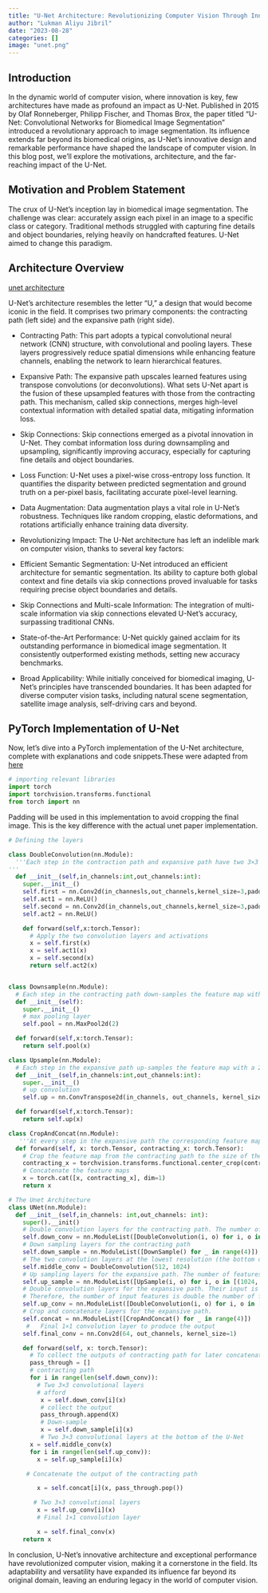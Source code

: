 ```yaml
---
title: "U-Net Architecture: Revolutionizing Computer Vision Through Innovative Image Segmentation"
author: "Lukman Aliyu Jibril"
date: "2023-08-28"
categories: []
image: "unet.png"
---
```


## Introduction

In the dynamic world of computer vision, where innovation is key, few architectures have made as profound an impact as U-Net. Published in 2015 by Olaf Ronneberger, Philipp Fischer, and Thomas Brox, the paper titled "U-Net: Convolutional Networks for Biomedical Image Segmentation" introduced a revolutionary approach to image segmentation. Its influence extends far beyond its biomedical origins, as U-Net's innovative design and remarkable performance have shaped the landscape of computer vision. In this blog post, we'll explore the motivations, architecture, and the far-reaching impact of the U-Net.

## Motivation and Problem Statement

The crux of U-Net's inception lay in biomedical image segmentation. The challenge was clear: accurately assign each pixel in an image to a specific class or category. Traditional methods struggled with capturing fine details and object boundaries, relying heavily on handcrafted features. U-Net aimed to change this paradigm.

## Architecture Overview

[unet architecture]("unet.png")

U-Net's architecture resembles the letter "U," a design that would become iconic in the field. It comprises two primary components: the contracting path (left side) and the expansive path (right side).

- Contracting Path: This part adopts a typical convolutional neural network (CNN) structure, with convolutional and pooling layers. These layers progressively reduce spatial dimensions while enhancing feature channels, enabling the network to learn hierarchical features.

- Expansive Path: The expansive path upscales learned features using transpose convolutions (or deconvolutions). What sets U-Net apart is the fusion of these upsampled features with those from the contracting path. This mechanism, called skip connections, merges high-level contextual information with detailed spatial data, mitigating information loss.

- Skip Connections:
Skip connections emerged as a pivotal innovation in U-Net. They combat information loss during downsampling and upsampling, significantly improving accuracy, especially for capturing fine details and object boundaries.

- Loss Function:
U-Net uses a pixel-wise cross-entropy loss function. It quantifies the disparity between predicted segmentation and ground truth on a per-pixel basis, facilitating accurate pixel-level learning.

- Data Augmentation:
Data augmentation plays a vital role in U-Net's robustness. Techniques like random cropping, elastic deformations, and rotations artificially enhance training data diversity.

- Revolutionizing Impact:
The U-Net architecture has left an indelible mark on computer vision, thanks to several key factors:

- Efficient Semantic Segmentation: U-Net introduced an efficient architecture for semantic segmentation. Its ability to capture both global context and fine details via skip connections proved invaluable for tasks requiring precise object boundaries and details.

- Skip Connections and Multi-scale Information: The integration of multi-scale information via skip connections elevated U-Net's accuracy, surpassing traditional CNNs.

- State-of-the-Art Performance: U-Net quickly gained acclaim for its outstanding performance in biomedical image segmentation. It consistently outperformed existing methods, setting new accuracy benchmarks.

- Broad Applicability: While initially conceived for biomedical imaging, U-Net's principles have transcended boundaries. It has been adapted for diverse computer vision tasks, including natural scene segmentation, satellite image analysis, self-driving cars and beyond.

## PyTorch Implementation of U-Net

Now, let's dive into a PyTorch implementation of the U-Net architecture, complete with explanations and code snippets.These were adapted from [here](https://nn.labml.ai/unet/index.html)

```python
# importing relevant libraries
import torch
import torchvision.transforms.functional
from torch import nn

```
Padding will be used in this implementation to avoid cropping the final image. This is the key difference with the actual unet paper implementation.

```python
# Defining the layers

class DoubleConvolution(nn.Module):
  '''Each step in the contraction path and expansive path have two 3×3 convolutional layers followed by ReLU activations.
'''
  def __init__(self,in_channels:int,out_channels:int):
    super.__init__()
    self.first = nn.Conv2d(in_channesls,out_channels,kernel_size=3,padding= 1)
    self.act1 = nn.ReLU()
    self.second = nn.Conv2d(in_channels,out_channels,kernel_size=3,padding=1)
    self.act2 = nn.ReLU()

    def forward(self,x:torch.Tensor):
      # Apply the two convolution layers and activations
      x = self.first(x)
      x = self.act1(x)
      x = self.second(x)
      return self.act2(x)


class Downsample(nn.Module):
  # Each step in the contracting path down-samples the feature map with a 2×2 max pooling layer.
  def __init__(self):
    super.__init__()
    # max pooling layer
    self.pool = nn.MaxPool2d(2)

  def forward(self,x:torch.Tensor):
    return self.pool(x)

class Upsample(nn.Module):
  # Each step in the expansive path up-samples the feature map with a 2×2 up-convolution.
  def __init__(self,in_channels:int,out_channels:int):
    super.__init__()
    # up convolution
    self.up = nn.ConvTranspose2d(in_channels, out_channels, kernel_size=2, stride=2)

  def forward(self,x:torch.Tensor):
    return self.up(x)

class CropAndConcat(nn.Module):
   '''At every step in the expansive path the corresponding feature map from the contracting path is concatenated with the current feature map.'''
  def forward(self, x: torch.Tensor, contracting_x: torch.Tensor):
    # Crop the feature map from the contracting path to the size of the current feature map
    contracting_x = torchvision.transforms.functional.center_crop(contracting_x, [x.shape[2], x.shape[3]])
    # Concatenate the feature maps
    x = torch.cat([x, contracting_x], dim=1)
    return x

# The Unet Architecture
class UNet(nn.Module):
  def __init__(self,in_channels: int,out_channels: int):
    super().__init()
    # Double convolution layers for the contracting path. The number of features gets doubled at each step starting from 64.
    self.down_conv = nn.ModuleList([DoubleConvolution(i, o) for i, o in [(in_channels, 64), (64, 128), (128, 256), (256, 512)]])
    # Down sampling layers for the contracting path
    self.down_sample = nn.ModuleList([DownSample() for _ in range(4)])
    # The two convolution layers at the lowest resolution (the bottom of the U).
    self.middle_conv = DoubleConvolution(512, 1024)
    # Up sampling layers for the expansive path. The number of features is halved with up-sampling.
    self.up_sample = nn.ModuleList([UpSample(i, o) for i, o in [(1024, 512), (512, 256), (256, 128), (128, 64)]])
    # Double convolution layers for the expansive path. Their input is the concatenation of the current feature map and the feature map from the contracting path.
    # Therefore, the number of input features is double the number of features from up-sampling.
    self.up_conv = nn.ModuleList([DoubleConvolution(i, o) for i, o in [(1024, 512), (512, 256), (256, 128), (128, 64)]])
    # Crop and concatenate layers for the expansive path.
    self.concat = nn.ModuleList([CropAndConcat() for _ in range(4)])
     #   Final 1×1 convolution layer to produce the output
    self.final_conv = nn.Conv2d(64, out_channels, kernel_size=1)

    def forward(self, x: torch.Tensor):
      # To collect the outputs of contracting path for later concatenation with the expansive path.
      pass_through = []
      # contracting path
      for i in range(len(self.down_conv)):
        # Two 3×3 convolutional layers
        # afford
         x = self.down_conv[i](x)
         # collect the output
         pass_through.append(X)
         # Down-sample
         x = self.down_sample[i](x)
         # Two 3×3 convolutional layers at the bottom of the U-Net
      x = self.middle_conv(x)
      for i in range(len(self.up_conv)):
        x = self.up_sample[i](x)

     # Concatenate the output of the contracting path

        x = self.concat[i](x, pass_through.pop())

       # Two 3×3 convolutional layers
        x = self.up_conv[i](x)
        # Final 1×1 convolution layer

        x = self.final_conv(x)
    return x

```
In conclusion, U-Net's innovative architecture and exceptional performance have revolutionized computer vision, making it a cornerstone in the field. Its adaptability and versatility have expanded its influence far beyond its original domain, leaving an enduring legacy in the world of computer vision.
